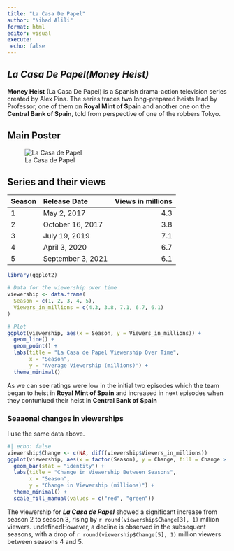 ```yaml
---
title: "La Casa De Papel"
author: "Nihad Alili"
format: html
editor: visual
execute: 
 echo: false
---
```


## *La* *Casa* *De* *Papel(Money* *Heist)*

**Money Heist** (La Casa De Papel) is a Spanish drama-action television series created by Alex Pina. The series traces two long-prepared heists lead by Professor, one of them on **Royal Mint of Spain** and another one on the **Central Bank of Spain**, told from perspective of one of the robbers Tokyo.

## Main Poster

![La Casa de Papel](La-Casa-de-Papel-1.jpg)

## Series and their views

| Season | Release Date      | Views in millions |
|:-------|:------------------|------------------:|
| 1      | May 2, 2017       |               4.3 |
| 2      | October 16, 2017  |               3.8 |
| 3      | July 19, 2019     |               7.1 |
| 4      | April 3, 2020     |               6.7 |
| 5      | September 3, 2021 |               6.1 |

```r
library(ggplot2)

# Data for the viewership over time
viewership <- data.frame(
  Season = c(1, 2, 3, 4, 5),
  Viewers_in_millions = c(4.3, 3.8, 7.1, 6.7, 6.1)
)

# Plot
ggplot(viewership, aes(x = Season, y = Viewers_in_millions)) +
  geom_line() +
  geom_point() +
  labs(title = "La Casa de Papel Viewership Over Time",
       x = "Season",
       y = "Average Viewership (millions)") +
  theme_minimal()

```

As we can see ratings were low in the initial two episodes which the team began to heist in **Royal Mint of Spain** and increased in next episodes when they contuniued their heist in **Central Bank of Spain**

### Seaaonal changes in viewerships

I use the same data above.

```r
#| echo: false
viewership$Change <- c(NA, diff(viewership$Viewers_in_millions))
ggplot(viewership, aes(x = factor(Season), y = Change, fill = Change > 0)) +
  geom_bar(stat = "identity") +
  labs(title = "Change in Viewership Between Seasons",
       x = "Season",
       y = "Change in Viewership (millions)") +
  theme_minimal() +
  scale_fill_manual(values = c("red", "green"))
```

The viewership for ***La Casa de Papel*** showed a significant increase from season 2 to season 3, rising by `r round(viewership$Change[3], 1)` million viewers. undefinedHowever, a decline is observed in the subsequent seasons, with a drop of `r round(viewership$Change[5], 1)` million viewers between seasons 4 and 5.\
